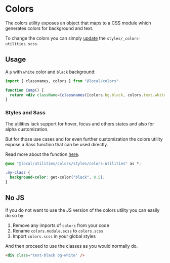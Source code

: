 
<Meta title="utilities/colors" />

# Colors

The colors utility exposes an object that maps to a CSS module which generates colors for background and text.

To change the colors you can simply [update](/docs/utilities-colors-styles-colors-utilities--docs) the `styles/_colors-utilities.scss`.

## Usage

A `p` with `white` color and `black` background:

```jsx
import { classnames, colors } from "@local/colors"

function Comp() {
  return <div className={classnames([colors.bg.black, colors.text.white])} />
}
```

### Styles and Sass

The utilities lack support for hover, focus and others states and also for alpha customization.

But for those use cases and for even further customization the colors utility expose a Sass function that can be used directly.

Read more about the function [here](/docs/utilities-colors-styles-colors-utilities--docs).

```css
@use "@local/utilities/colors/styles/colors-utilities" as *;

.my-class {
  background-color: get-color("black", 0.5);
}
```

## No JS

If you do not want to use the JS version of the colors utility you can easily do so by:

1. Remove any imports of `colors` from your code
2. Rename `colors.module.scss` to `colors.scss`
3. Import `colors.scss` in your global styles

And then proceed to use the classes as you would normally do.

```html
<div class="text-black bg-white" />
```
